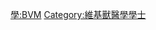 {{Userbox
  |border-c = #FF8888
  |border-s = 1
  |id-c     = #FF8888
  |id-s     = 12
  |id-fc    = #000000
  |info-c   = #FFEEEE
  |info-s   = 10
  |info-fc  = #000000
  |id       = B.V.M.
  |info     = 這個用戶擁有[[:Category:維基獸醫學學士|獸醫學學士]]學位。
}}
<includeonly> [[Category:維基獸醫學學士|{{PAGENAME}}]] </includeonly>
<noinclude> [[Category:學位用戶框模板|學:BVM]][[Category:維基獸醫學學士]] </noinclude>